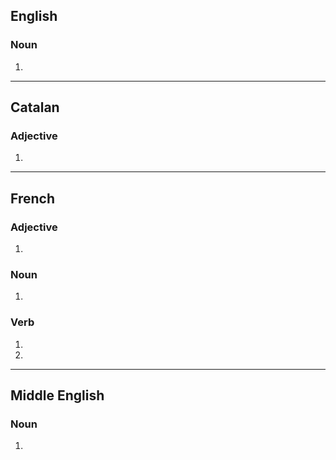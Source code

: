 {{also|fermés|fèrmes}}
==English==

===Noun===
{{head|en|noun form}}

# {{plural of|en|ferme}}

----

==Catalan==

===Adjective===
{{head|ca|adjective form}}

# {{feminine plural of|ca|ferm}}

----

==French==

===Adjective===
{{head|fr|adjective form}}

# {{plural of|fr|ferme}}

===Noun===
{{head|fr|noun form|g=f}}

# {{plural of|fr|ferme}}

===Verb===
{{head|fr|verb form}}

# {{inflection of|fr|fermer||2|s|pres|indc}}
# {{inflection of|fr|fermer||2|s|pres|subj}}

----

==Middle English==

===Noun===
{{head|enm|noun plural form}}

# {{plural of|enm|ferme|t=lease|id=lease}}